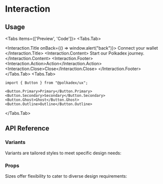 
# Interaction

## Usage
<Tabs items={['Preview', 'Code']}>
  <Tabs.Tab>
    <div className="flex gap-4 items-center">
      <Interaction>
        <Interaction.Title onBack={() => window.alert("back")}>
          Connect your wallet
        </Interaction.Title>
        <Interaction.Content>
          Start our Polkadex journey.
        </Interaction.Content>
        <Interaction.Footer>
          <Interaction.Action>Action</Interaction.Action>
          <Interaction.Close>Close</Interaction.Close>
        </Interaction.Footer>
      </Interaction>
    </div>
  </Tabs.Tab>
  <Tabs.Tab>
  ````mdx 
  import { Button } from "@polkadex/ux";
  
  <Button.Primary>Primary</Button.Primary>
  <Button.Secondary>Secondary</Button.Secondary>
  <Button.Ghost>Ghost</Button.Ghost>
  <Button.Outline>Outline</Button.Outline>
  ````
  </Tabs.Tab>
</Tabs>

## API Reference

### Variants
Variants are tailored styles to meet specific design needs:

<Table
  content={[
    {
      title: 'Button.Primary',
      description: "Commands attention with a bold and prominent style, typically reserved for important calls to action."
    },
    {
      title:"Button.Secondary",
      description:   "Takes a subdued approach, serving as an alternative for secondary or less critical actions.",
    },
    {
      title:"Button.Ghost",
      description: "Maintains a light and non-intrusive presence, suitable for tertiary actions like Cancel or Close.",
    },
    {
      title:"Button.Outline",
      description: "Presents a subtle appearance with a visible border, often used for actions without a solid background."
    },
  ]}
/>

### Props
Sizes offer flexibility to cater to diverse design requirements:

<Table
  content={[
    {
      title: 'size',
      props: "xs | sm | default | md | lg",
      description: "Sizes offer a range from xs (Extra Small) to lg (Large), providing flexibility for various design needs—from a compact and subtle presence to a commanding and substantial appearance."
    },
    {
      title: 'asChild',
      props: "boolean",
      description: "Merges its props onto its immediate child."
    },
  ]}
/>

